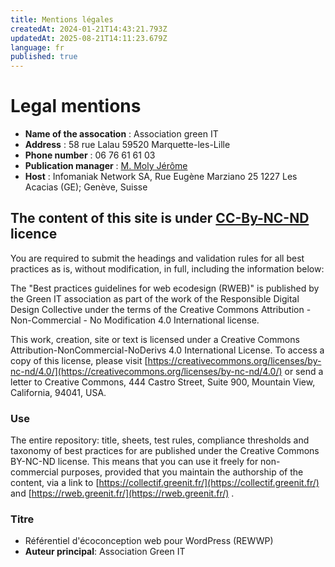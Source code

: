 ```yaml
---
title: Mentions légales
createdAt: 2024-01-21T14:43:21.793Z
updatedAt: 2025-08-21T14:11:23.679Z
language: fr
published: true
---
```


# Legal mentions

* **Name of the assocation** : Association green IT
* **Address** : 58 rue Lalau 59520 Marquette-les-Lille
* **Phone number** : 06 76 61 61 03
* **Publication manager** : [M. Moly Jérôme](https://ref.greenit.fr/wp/jerome@greenit.fr)
* **Host** : Infomaniak Network SA, Rue Eugène Marziano 25 1227 Les Acacias (GE); Genève, Suisse

## The content of this site is under [CC-By-NC-ND](https://creativecommons.org/licenses/by-nc-nd/4.0/) licence

You are required to submit the headings and validation rules for all best practices as is, without modification, in full, including the information below:

The "Best practices guidelines for web ecodesign (RWEB)" is published by the Green IT association as part of the work of the Responsible Digital Design Collective under the terms of the Creative Commons Attribution - Non-Commercial - No Modification 4.0 International license.

This work, creation, site or text is licensed under a Creative Commons Attribution-NonCommercial-NoDerivs 4.0 International License. To access a copy of this license, please visit [https://creativecommons.org/licenses/by-nc-nd/4.0/](https://creativecommons.org/licenses/by-nc-nd/4.0/)  or send a letter to Creative Commons, 444 Castro Street, Suite 900, Mountain View, California, 94041, USA.

### Use

The entire repository: title, sheets, test rules, compliance thresholds and taxonomy of best practices for  are published under the Creative Commons BY-NC-ND license. This means that you can use it freely for non-commercial purposes, provided that you maintain the authorship of the content, via a link to [https://collectif.greenit.fr/](https://collectif.greenit.fr/)  and [https://rweb.greenit.fr/](https://rweb.greenit.fr/) .

### Titre

* Référentiel d'écoconception web pour WordPress (REWWP)
* **Auteur principal**: Association Green IT
